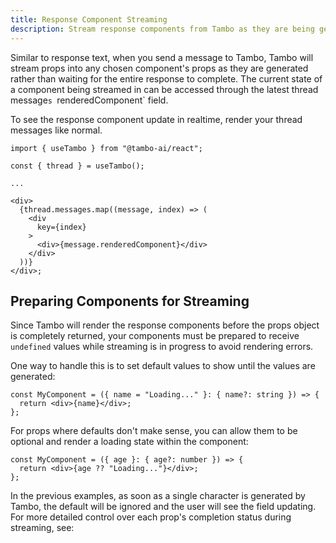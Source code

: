 ```yaml
---
title: Response Component Streaming
description: Stream response components from Tambo as they are being generated.
---
```


Similar to response text, when you send a message to Tambo, Tambo will stream props into any chosen component's props as they are generated rather than waiting for the entire response to complete. The current state of a component being streamed in can be accessed through the latest thread message`s `renderedComponent` field.

To see the response component update in realtime, render your thread messages like normal.

```tsx title="streaming.tsx"
import { useTambo } from "@tambo-ai/react";

const { thread } = useTambo();

...

<div>
  {thread.messages.map((message, index) => (
    <div
      key={index}
    >
      <div>{message.renderedComponent}</div>
    </div>
  ))}
</div>;
```

## Preparing Components for Streaming

Since Tambo will render the response components before the props object is completely returned, your components must be prepared to receive `undefined` values while streaming is in progress to avoid rendering errors.

One way to handle this is to set default values to show until the values are generated:

```tsx title="streaming.tsx"
const MyComponent = ({ name = "Loading..." }: { name?: string }) => {
  return <div>{name}</div>;
};
```

For props where defaults don't make sense, you can allow them to be optional and render a loading state within the component:

```tsx title="streaming.tsx"
const MyComponent = ({ age }: { age?: number }) => {
  return <div>{age ?? "Loading..."}</div>;
};
```

In the previous examples, as soon as a single character is generated by Tambo, the default will be ignored and the user will see the field updating. For more detailed control over each prop's completion status during streaming, see:
